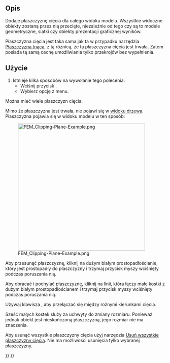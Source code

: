 <languages/>

{{Docnav
|[[FEM_PostSpreadsheet/pl|Tabela]]
|[[FEM_ClippingPlaneRemoveAll/pl|Usuń wszystkie płaszczyzny cięcia]]
|[[FEM_Workbench/pl|środowisko pracy MES]]
|IconL=FEM_PostSpreadsheet.svg
|IconR=FEM_ClippingPlaneRemoveAll.svg
|IconC=Workbench_FEM.svg
}}

<div class="mw-translate-fuzzy">
{{GuiCommand/pl
|Name=FEM ClippingPlaneAdd
|Name/pl=MES: Płaszczyzna cięcia na ścianie
|MenuLocation=Narzędzia → Płaszczyzna cięcia na ścianie
|Workbenches=[[FEM_Workbench/pl|MES]]
|SeeAlso=[[FEM_tutorial/pl|Poradnik MES]]
}}
</div>

<span id="Description"></span>
==Opis==

Dodaje płaszczyznę cięcia dla całego widoku modelu. Wszystkie widoczne obiekty zostaną przez nią przecięte, niezależnie od tego czy są to modele geometryczne, siatki czy obiekty prezentacji graficznej wyników.

Płaszczyzna cięcia jest taka sama jak ta w przypadku narzędzia [[Std_ToggleClipPlane/pl|Płaszczyzna tnąca]], z tą różnicą, że ta płaszczyzna cięcia jest trwała. Zatem posiada tą samą cechę umożliwiania tylko przekrojów bez wypełnienia.

<span id="Usage"></span>
==Użycie==

<div class="mw-translate-fuzzy">
# Istnieje kilka sposobów na wywołanie tego polecenia:
#* Wciśnij przycisk {{Button|[[Image:FEM_ClippingPlaneAdd.svg|16px]] [[FEM_ClippingPlaneAdd/pl|Płaszczyzna cięcia na ścianie]]}}.
#* Wybierz opcję {{MenuCommand|Narzędzia → [[Image:FEM_ClippingPlaneAdd.svg|16px]] Płaszczyzna cięcia na ścianie}} z menu.
</div>

Można mieć wiele płaszczyzn cięcia.

Mimo że płaszczyzna jest trwała, nie pojawi się w [[Tree_view/pl|widoku drzewa]]. Płaszczyzna pojawia się w widoku modelu w ten sposób:

[[File:FEM_Clipping-Plane-Example.png|400px]]

Aby przesunąć płaszczyznę, kliknij na dużym białym prostopadłościanie, który jest prostopadły do płaszczyzny i trzymaj przycisk myszy wciśnięty podczas poruszania nią.

Aby obracać i pochylać płaszczyznę, kliknij na linii, która łączy małe kostki z dużym białym prostopadłościanem i trzymaj przycisk myszy wciśnięty podczas poruszania nią. 

Używaj klawisza {{KEY|Ctrl}}, aby przełączać się między rożnymi kierunkami cięcia.

Sześć małych kostek służy za uchwyty do zmiany rozmiaru. Ponieważ jednak obiekt jest nieskończoną płaszczyzną, jego rozmiar nie ma znaczenia.

Aby usunąć wszystkie płaszczyzny cięcia użyj narzędzia [[FEM_ClippingPlaneRemoveAll/pl|Usuń wszystkie płaszczyzny cięcia]]. Nie ma możliwości usunięcia tylko wybranej płaszczyzny.


{{Docnav
|[[FEM_PostSpreadsheet/pl|Tabela]]
|[[FEM_ClippingPlaneRemoveAll/pl|Usuń wszystkie płaszczyzny cięcia]]
|[[FEM_Workbench/pl|środowisko pracy MES]]
|IconL=FEM_PostSpreadsheet.svg
|IconR=FEM_ClippingPlaneRemoveAll.svg
|IconC=Workbench_FEM.svg
}}

{{FEM Tools navi{{#translation:}}}}
{{Userdocnavi{{#translation:}}}}